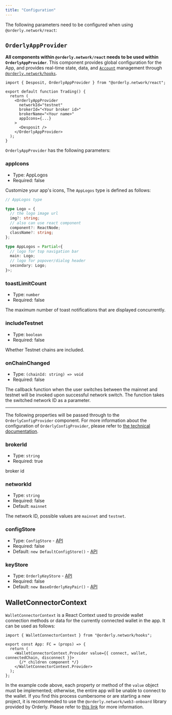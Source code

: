 ```yaml
---
title: "Configuration"
---
```


The following parameters need to be configured when using `@orderly.network/react`:

## `OrderlyAppProvider`

**All components within `@orderly.network/react` needs to be used within `OrderlyAppProvider`**. This component provides global configuration for the App, and provides real-time state, data, and [`Account`](/sdks/tech-doc/classes/orderly_network_core.Account) management through [`@orderly.network/hooks`](/sdks/hooks/overview).

```tsx
import { Desposit, OrderlyAppProvider } from "@orderly.network/react";

export default function Trading() {
  return (
    <OrderlyAppProvider
      networkId="testnet"
      brokerId="<Your broker id>"
      brokerName="<Your name>"
      appIcons={...}
    >
      <Desposit />
    </OrderlyAppProvider>
  );
}
```

`OrderlyAppProvider` has the following parameters:

### appIcons

- Type: AppLogos
- Required: false

Customize your app's icons, The `AppLogos` type is defined as follows:

```typescript
// AppLogos type

type Logo = {
  // the logo image url
  img?: string;
  // also can use react component
  component?: ReactNode;
  className?: string;
};

type AppLogos = Partial<{
  // logo for top navigation bar
  main: Logo;
  // logo for popover/dialog header
  secondary: Logo;
}>;
```

### toastLimitCount

- Type: `number`
- Required: false

The maximum number of toast notifications that are displayed concurrently.

### includeTestnet

- Type: `boolean`
- Required: false

Whether Testnet chains are included.

### onChainChanged

- Type: `(chainId: string) => void`
- Required: false

The callback function when the user switches between the mainnet and testnet will be invoked upon successful network switch. The function takes the switched network ID as a parameter.

<hr className="mt-5 border-base-500" />

The following properties will be passed through to the `OrderlyConfigProvider` component. For more information about the configuration of `OrderlyConfigProvider`, please refer to [the technical documentation](/sdks/tech-doc/interfaces/orderly_network_hooks.ConfigProviderProps).

### brokerId

- Type: `string`
- Required: true

broker id

### networkId

- Type: `string`
- Required: false
- Default: `mainnet`

The network ID, possible values are `mainnet` and `testnet`.

### configStore

- Type: `ConfigStore` - [API](/sdks/tech-doc/interfaces/orderly_network_core.ConfigStore)
- Required: false
- Default: `new DefaultConfigStore()` - [API](/sdks/tech-doc/classes/orderly_network_core.DefaultConfigStore)

### keyStore

- Type: `OrderlyKeyStore` - [API](/sdks/tech-doc/interfaces/orderly_network_core.OrderlyKeyStore)
- Required: false
- Default: `new BaseOrderlyKeyPair()` - [API](/sdks/tech-doc/classes/orderly_network_core.BaseKeyStore)

## WalletConnectorContext

`WalletConnectorContext` is a React Context used to provide wallet connection methods or data for the currently connected wallet in the app. It can be used as follows:

```tsx
import { WalletConnectorContext } from "@orderly.network/hooks";

export const App: FC = (props) => {
  return (
    <WalletConnectorContext.Provider value={{ connect, wallet, connectedChain, disconnect }}>
      {/* children component */}
    </WalletConnectorContext.Provider>
  );
};
```

In the example code above, each property or method of the `value` object must be implemented; otherwise, the entire app will be unable to connect to the wallet. If you find this process cumbersome or are starting a new project, it is recommended to use the `@orderly.network/web3-onboard` library provided by Orderly. Please refer to [this link](/sdks/react/wallet) for more information.
